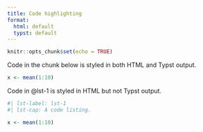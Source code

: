 ```yaml
---
title: Code highlighting
format:
  html: default
  typst: default
---
```


```r
knitr::opts_chunk$set(echo = TRUE)
```

Code in the chunk below is styled in both HTML and Typst output.

```r
x <- mean(1:10)
```

Code in @lst-1 is styled in HTML but not Typst output.

```r
#| lst-label: lst-1
#| lst-cap: A code listing.

x <- mean(1:10)
```
